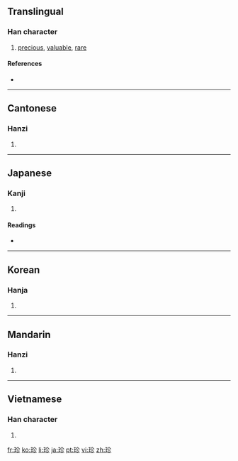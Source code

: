 {{also|珎}}
==Translingual==

===Han character===
{{Han char|rn=96|rad=玉|as=05|sn=9|four=1812<sub>2</sub>|canj=一土人竹竹 (MGOHH)|ids=⿰[[王]][[㐱]]}}

# [[precious]], [[valuable]], [[rare]]

====References====
* {{Han ref|kx=0730.040|dkj=20920|dj=1141.160|hdz=21107.090|uh=73CD|ud=29645|bh=ACC3|bd=44227}}

----

==Cantonese==

===Hanzi===
{{yue-hanzi|jyut=|y=jan1}}

# {{defn|Cantonese|sort=玉05}}

----

==Japanese==

===Kanji===
{{ja-kanji|grade=c|rs=玉05}}

# {{defn|Japanese}}

====Readings====
* {{ja-readings|on=[[ちん]] (chin)|kun=[[めずらしい]] (mezurashii)}}

----

==Korean==

===Hanja===
{{ko-hanja|hangeul=진|eumhun=보배|rv=jin|mr=chin|y=cin}}

# {{defn|Korean|sort=玉05}}

----

==Mandarin==

===Hanzi===
{{cmn-hanzi|pin=[[zhēn]] ([[zhen1]])|wg=chen<sup>1</sup>}}

# {{defn|Mandarin|sort=玉05}}

----

==Vietnamese==

===Han character===
{{vi-hantu|[[trân]], [[trằn]]|rs=玉05}}

# {{defn|Vietnamese|sort=玉05}}

[[fr:珍]]
[[ko:珍]]
[[li:珍]]
[[ja:珍]]
[[pt:珍]]
[[vi:珍]]
[[zh:珍]]
